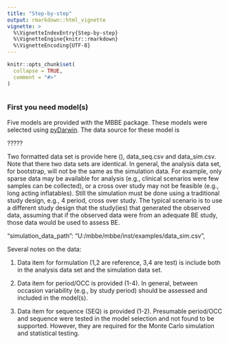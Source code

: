 ```yaml
---
title: "Step-by-step"
output: rmarkdown::html_vignette
vignette: >
  %\VignetteIndexEntry{Step-by-step}
  %\VignetteEngine{knitr::rmarkdown}
  %\VignetteEncoding{UTF-8}
---
```


```r
knitr::opts_chunk$set(
  collapse = TRUE,
  comment = "#>"
)
```

```r

```

### First you need model(s)

Five models are provided with the MBBE package. These models were selected using [pyDarwin](https://certara.github.io/pyDarwin/html/index.html). The data source for these model is

?????

Two formatted data set is provide here (), data_seq.csv and data_sim.csv. Note that there two data sets are identical. In general, the analysis data set, for bootstrap, will not be the same as the simulation data. For example, only sparse data may be available for analysis (e.g., clinical scenarios were few samples can be collected), or a cross over study may not be feasible (e.g., long acting inflatables). Still the simulation must be done using a traditional study design, e.g., 4 period, cross over study. The typical scenario is to use a different study design that the study(ies) that generated the observed data, assuming that if the observed data were from an adequate BE study, those data would be used to assess BE.

 

"simulation_data_path": "U:/mbbe/mbbe/inst/examples/data_sim.csv",

Several notes on the data:

1.  Data item for formulation (1,2 are reference, 3,4 are test) is include both in the analysis data set and the simulation data set.

2.  Data item for period/OCC is provided (1-4). In general, between occasion variability (e.g., by study period) should be assessed and included in the model(s).

3.  Data item for sequence (SEQ) is provided (1-2). Presumable period/OCC and sequence were tested in the model selection and not found to be supported. However, they are required for the Monte Carlo simulation and statistical testing.

